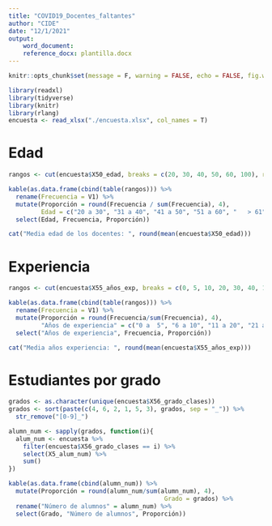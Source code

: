 ```yaml
---
title: "COVID19_Docentes_faltantes"
author: "CIDE"
date: "12/1/2021"
output:
    word_document:
    reference_docx: plantilla.docx
---
```


```r
knitr::opts_chunk$set(message = F, warning = FALSE, echo = FALSE, fig.width=8, fig.height=6) 
```

```r
library(readxl)
library(tidyverse)
library(knitr)
library(rlang)
encuesta <- read_xlsx("./encuesta.xlsx", col_names = T)
```
# Edad
```r
rangos <- cut(encuesta$X50_edad, breaks = c(20, 30, 40, 50, 60, 100), right = T)

kable(as.data.frame(cbind(table(rangos))) %>% 
  rename(Frecuencia = V1) %>% 
  mutate(Proporción = round(Frecuencia / sum(Frecuencia), 4), 
         Edad = c("20 a 30", "31 a 40", "41 a 50", "51 a 60", "   > 61")) %>%
  select(Edad, Frecuencia, Proporción))

cat("Media edad de los docentes: ", round(mean(encuesta$X50_edad)))
```
# Experiencia
```r
rangos <- cut(encuesta$X55_años_exp, breaks = c(0, 5, 10, 20, 30, 40, 100), right = T)

kable(as.data.frame(cbind(table(rangos))) %>%
  rename(Frecuencia = V1) %>%
  mutate(Proporción = round(Frecuencia/sum(Frecuencia), 4),
         "Años de experiencia" = c("0 a  5", "6 a 10", "11 a 20", "21 a 30", "31 a 40", "   > 41")) %>%
  select("Años de experiencia", Frecuencia, Proporción))

cat("Media años experiencia: ", round(mean(encuesta$X55_años_exp)))
```
# Estudiantes por grado
```r
grados <- as.character(unique(encuesta$X56_grado_clases))
grados <- sort(paste(c(4, 6, 2, 1, 5, 3), grados, sep = "_")) %>%
  str_remove("[0-9]_")

alumn_num <- sapply(grados, function(i){
  alum_num <- encuesta %>% 
    filter(encuesta$X56_grado_clases == i) %>%
    select(X5_alum_num) %>%
    sum() 
})

kable(as.data.frame(cbind(alumn_num)) %>% 
  mutate(Proporción = round(alumn_num/sum(alumn_num), 4),
                                           Grado = grados) %>% 
  rename("Número de alumnos" = alumn_num) %>% 
  select(Grado, "Número de alumnos", Proporción))
```
